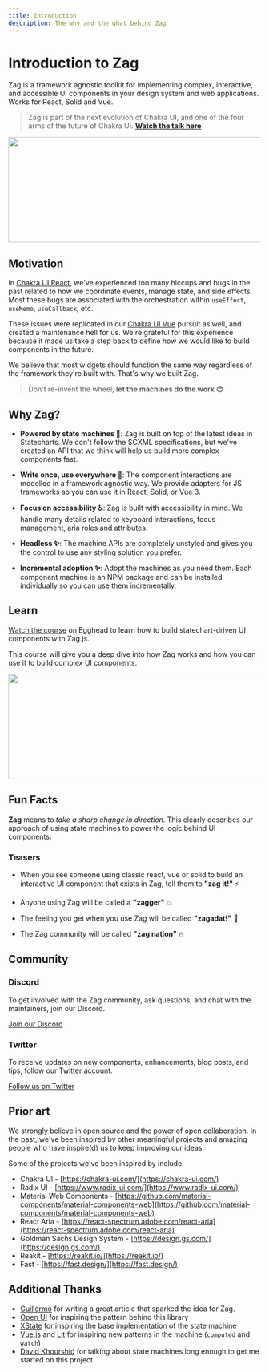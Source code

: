 ```yaml
---
title: Introduction
description: The why and the what behind Zag
---
```


# Introduction to Zag

Zag is a framework agnostic toolkit for implementing complex, interactive, and
accessible UI components in your design system and web applications. Works for
React, Solid and Vue.

> Zag is part of the next evolution of Chakra UI, and one of the four arms of
> the future of Chakra UI.
> [**Watch the talk here**](https://www.youtube.com/watch?v=I5xEc9t-HZg)

<a href="https://www.youtube.com/watch?v=I5xEc9t-HZg">
  <Image src="/lee-rob-interview.png" width="640" height="210" />
</a>

## Motivation

In [Chakra UI React](https://chakra-ui.com/), we've experienced too many hiccups
and bugs in the past related to how we coordinate events, manage state, and side
effects. Most these bugs are associated with the orchestration within
`useEffect`, `useMemo`, `useCallback`, etc.

These issues were replicated in our [Chakra UI Vue](https://vue.chakra-ui.com/)
pursuit as well, and created a maintenance hell for us. We're grateful for this
experience because it made us take a step back to define how we would like to
build components in the future.

We believe that most widgets should function the same way regardless of the
framework they're built with. That's why we built Zag.

> Don't re-invent the wheel, **let the machines do the work 😊**

## Why Zag?

- **Powered by state machines 🌳**: Zag is built on top of the latest ideas in
  Statecharts. We don't follow the SCXML specifications, but we've created an
  API that we think will help us build more complex components fast.

- **Write once, use everywhere 🦄**: The component interactions are modelled in
  a framework agnostic way. We provide adapters for JS frameworks so you can use
  it in React, Solid, or Vue 3.

- **Focus on accessibility ♿️**: Zag is built with accessibility in mind. We
  handle many details related to keyboard interactions, focus management, aria
  roles and attributes.

- **Headless ✨**: The machine APIs are completely unstyled and gives you the
  control to use any styling solution you prefer.

- **Incremental adoption ✨**: Adopt the machines as you need them. Each
  component machine is an NPM package and can be installed individually so you
  can use them incrementally.

## Learn

[Watch the course](https://egghead.io/courses/statechart-driven-ui-components-with-zag-js-53f85394)
on Egghead to learn how to build statechart-driven UI components with Zag.js.

This course will give you a deep dive into how Zag works and how you can use it
to build complex UI components.

<a href="https://egghead.io/courses/statechart-driven-ui-components-with-zag-js-53f85394">
  <Image src="/og-banner-zag-course.png" width="640" height="210" />
</a>

## Fun Facts

**Zag** means to _take a sharp change in direction_. This clearly describes our
approach of using state machines to power the logic behind UI components.

### Teasers

- When you see someone using classic react, vue or solid to build an interactive
  UI component that exists in Zag, tell them to **"zag it!"** ⚡️

- Anyone using Zag will be called a **"zagger"** 💥

- The feeling you get when you use Zag will be called **"zagadat!"** 🚀

- The Zag community will be called **"zag nation"** 🔥

## Community

### Discord

To get involved with the Zag community, ask questions, and chat with the
maintainers, join our Discord.

[Join our Discord](https://zagjs.com/discord)

### Twitter

To receive updates on new components, enhancements, blog posts, and tips, follow
our Twitter account.

[Follow us on Twitter](https://twitter.com/zag_js)

## Prior art

We strongly believe in open source and the power of open collaboration. In the
past, we've been inspired by other meaningful projects and amazing people who
have inspire(d) us to keep improving our ideas.

Some of the projects we've been inspired by include:

- Chakra UI - [https://chakra-ui.com/](https://chakra-ui.com/)
- Radix UI - [https://www.radix-ui.com/](https://www.radix-ui.com/)
- Material Web Components -
  [https://github.com/material-components/material-components-web](https://github.com/material-components/material-components-web)
- React Aria -
  [https://react-spectrum.adobe.com/react-aria](https://react-spectrum.adobe.com/react-aria)
- Goldman Sachs Design System - [https://design.gs.com/](https://design.gs.com/)
- Reakit - [https://reakit.io/](https://reakit.io/)
- Fast - [https://fast.design/](https://fast.design/)

## Additional Thanks

- [Guillermo](https://rauchg.com/2015/pure-ui) for writing a great article that
  sparked the idea for Zag.
- [Open UI](https://open-ui.org/) for inspiring the pattern behind this library
- [XState](https://xstate.js.org/) for inspiring the base implementation of the
  state machine
- [Vue.js](https://vuejs.org/) and [Lit](https://lit.dev/) for inspiring new
  patterns in the machine (`computed` and `watch`)
- [David Khourshid](https://twitter.com/DavidKPiano) for talking about state
  machines long enough to get me started on this project
